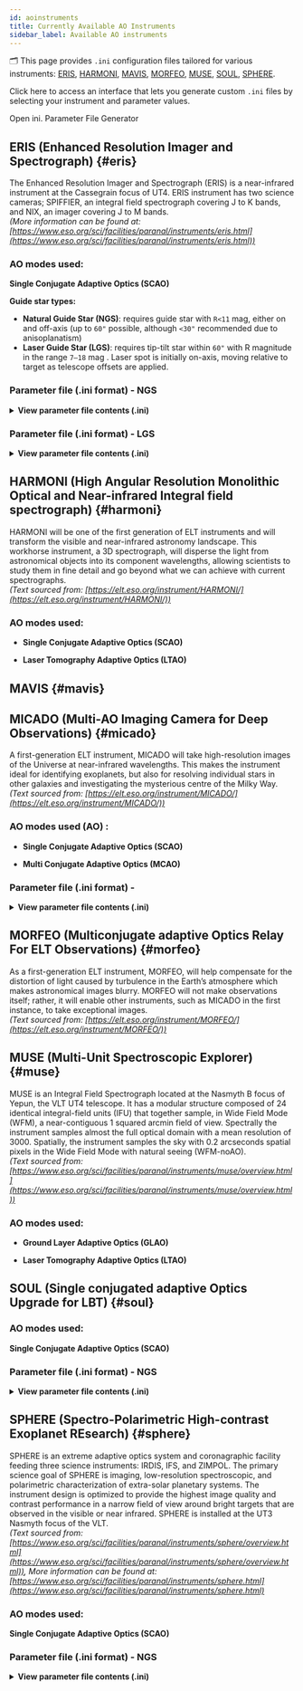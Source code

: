 ```yaml
---
id: aoinstruments
title: Currently Available AO Instruments
sidebar_label: Available AO instruments 
---
```


<!-- import IniGenerator from '@site/src/components/IniGenerator'; -->

🗂️ This page provides `.ini` configuration files tailored for various instruments: [ERIS](#eris), [HARMONI](#harmoni), [MAVIS](#mavis), [MORFEO](#morfeo), [MUSE](#muse), [SOUL](#soul), [SPHERE](#sphere).

Click here to access an interface that lets you generate custom `.ini` files by selecting your instrument and parameter values.


<div
  style={{ display: 'flex', justifyContent: 'center', alignItems:'center' }}
  >
  <Link to="/docs/orion/interactivetools" style={{
    display: 'inline-block',
    marginTop: '0.5rem',
    padding: '1.0rem 2.0rem',
    height: '3.5rem',
    verticalAlign: 'middle',
    backgroundColor: '#3578e5',
    color: '#fff',
    borderRadius: '0.5rem',
    textDecoration: 'none',
    fontWeight: 'bold',
    fontSize: '1.3rem',
    textAlign: 'center',
    lineHeight: 'normal',
  }}>
  Open ini. Parameter File Generator
  </Link>
</div>
<!-- <IniGenerator /> -->

## ERIS (Enhanced Resolution Imager and Spectrograph) {#eris}

The Enhanced Resolution Imager and Spectrograph (ERIS) is a near-infrared instrument at the Cassegrain focus of UT4. ERIS instrument has two science cameras; SPIFFIER, an integral field spectrograph covering J to K bands, and NIX, an imager covering J to M bands. <br />
_(More information can be found at: [https://www.eso.org/sci/facilities/paranal/instruments/eris.html](https://www.eso.org/sci/facilities/paranal/instruments/eris.html))_ <br />

### AO modes used:
**Single Conjugate Adaptive Optics (SCAO)** 

**Guide star types:**
- **Natural Guide Star (NGS)**: requires guide star with `R<11` mag, either on and off-axis (up to `60"` possible, although `<30"` recommended due to anisoplanatism)
- **Laser Guide Star (LGS)**: requires tip-tilt star within <code>60"</code> with R magnitude in the range `7–18` mag . Laser spot is initially on-axis, moving relative to target as telescope offsets are applied.

### Parameter file (.ini format) - NGS

<p align="justify">

<details>
  <summary><strong>View parameter file contents (.ini)</strong></summary>


<pre><code>
[telescope]
TelescopeDiameter = 8.
ZenithAngle = 30.0
ObscurationRatio = 0.16
Resolution = 128
TechnicalFoV = 120

[atmosphere]
Wavelength = 500e-9
Seeing = 0.8
L0 = 22.0
Cn2Weights = [0.59, 0.02, 0.04, 0.06, 0.01, 0.05, 0.09, 0.04, 0.05, 0.05]
Cn2Heights = [30, 140, 281, 562, 1125, 2250, 4500, 7750, 11000, 14000]
WindSpeed = [6.6, 5.9, 5.1, 4.5, 5.1, 8.3, 16.3, 10.2, 14.3, 17.5]
WindDirection = [0., 0., 0., 0., 90., -90., -90., 90., 0., 0.]
r0_Value = 0
testWindspeed = 0

[sources_science]
Wavelength = [1.650e-06]
Zenith = [0.0]
Azimuth = [0.0]

[sources_HO]
Wavelength = [750e-9]
Zenith = [0.0]
Azimuth = [0.0]
Height = 0

[sensor_science]
PixelScale = 14
FieldOfView = 256

[sensor_HO]
WfsType = 'Shack-Hartmann'
Modulation = None
PixelScale = 832
FieldOfView = 6
Binning = 1
NumberPhotons = [100.0]
SigmaRON = 0.2
ExcessNoiseFactor = 2.0
Algorithm = 'wcog'
NumberLenslets = [40]
NoiseVariance = [None]

[DM]
NumberActuators = [40]
DmPitchs = [0.2]
DmHeights = [0.0]
AoArea = 'circle'

[RTC]
LoopGain_HO = 0.3
SensorFrameRate_HO = 1000.0
LoopDelaySteps_HO = 3
  </code></pre>
</details> 

### Parameter file (.ini format) - LGS

<details>
  <summary><strong>View parameter file contents (.ini)</strong></summary>

<pre><code>

[telescope]
TelescopeDiameter = 8.
ZenithAngle = 30.0
ObscurationRatio = 0.16
Resolution = 128
TechnicalFoV = 60

[atmosphere]
Wavelength = 500e-9
Seeing = 0.8
L0 = 22.0
Cn2Weights = [0.59, 0.02, 0.04, 0.06, 0.01, 0.05, 0.09, 0.04, 0.05, 0.05]
Cn2Heights = [30, 140, 281, 562, 1125, 2250, 4500, 7750, 11000, 14000]
WindSpeed = [6.6, 5.9, 5.1, 4.5, 5.1, 8.3, 16.3, 10.2, 14.3, 17.5]
WindDirection = [0., 0., 0., 0., 90., -90., -90., 90., 0., 0.]

[sources_science]
Wavelength = [1.650e-06]
Zenith = [0.0]
Azimuth = [0.0]

[sources_HO]
Wavelength = [589e-9]
Zenith = [0.0]
Azimuth = [0.0]
Height = 90000

[sources_LO]
Wavelength = [750e-09]
Zenith = [0.0]
Azimuth = [0.0]

[sensor_science]
PixelScale = 14
FieldOfView = 256

[sensor_HO]
WfsType = 'Shack-Hartmann'
Modulation = None
PixelScale = 832
FieldOfView = 6
Binning = 1
NumberPhotons = [100.0]
SigmaRON = 0.2
ExcessNoiseFactor = 2.0
Algorithm = 'cog'
NumberLenslets = [40]
NoiseVariance = [None]

[sensor_LO]
WfsType = 'Shack-Hartmann'
Modulation = None
PixelScale = 417
FieldOfView = 48
Binning = 1
NumberPhotons = [100.0]
SigmaRON = 0.2
Dark = 0.0
SkyBackground = 0.0
ExcessNoiseFactor = 2.0
NumberLenslets = [4]
NoiseVariance = [None]
WindowRadiusWCoG = 6
ThresholdWCoG = 0.0
NewValueThrPix = 0.0

[DM]
NumberActuators = [40]
DmPitchs = [0.2]
DmHeights = [0.0]
AoArea = 'circle'

[RTC]
LoopGain_HO = 0.3
LoopGain_LO = 'optimize'
SensorFrameRate_HO = 1000.0
LoopDelaySteps_HO = 3
SensorFrameRate_LO = 500.0
LoopDelaySteps_LO = 2

  </code></pre>
</details> 

</p>




## HARMONI (High Angular Resolution Monolithic Optical and Near-infrared Integral field spectrograph) {#harmoni}

HARMONI will be one of the first generation of ELT instruments and will transform the visible and near-infrared astronomy landscape. This workhorse instrument, a 3D spectrograph, will disperse the light from astronomical objects into its component wavelengths, allowing scientists to study them in fine detail and go beyond what we can achieve with current spectrographs. <br/>
_(Text sourced from: [https://elt.eso.org/instrument/HARMONI/](https://elt.eso.org/instrument/HARMONI/))_ <br />

### AO modes used:
- **Single Conjugate Adaptive Optics (SCAO)**

- **Laser Tomography Adaptive Optics (LTAO)**

## MAVIS {#mavis}

## MICADO (Multi-AO Imaging Camera for Deep Observations) {#micado}

A first-generation ELT instrument, MICADO will take high-resolution images of the Universe at near-infrared wavelengths. This makes the instrument ideal for identifying exoplanets, but also for resolving individual stars in other galaxies and investigating the mysterious centre of the Milky Way. <br />
_(Text sourced from: [https://elt.eso.org/instrument/MICADO/](https://elt.eso.org/instrument/MICADO/))_ <br />

### AO modes used (AO) :
- **Single Conjugate Adaptive Optics (SCAO)**
 

- **Multi Conjugate Adaptive Optics (MCAO)**



### Parameter file (.ini format) - 

<details>
  <summary><strong>View parameter file contents (.ini)</strong></summary>

<pre><code>

[telescope]
; telescope diameter in meters - required
TelescopeDiameter = 38.5
; telescope zenith angle in degrees - optional - default: 0.0
ZenithAngle = 30.0
; pupil obstruction ratio due to the secondary in relative unites to the telescope diameter - optional - default: 0.0
ObscurationRatio = 0.28
; pupil resolution in pixels - required
Resolution = 480
; path to the pupil model in .fits file - optional (if provided, the pupil model is interpolated) - default: ''
PathPupil = 'tiptop/data/EELT480pp0.0803m_obs0.283_spider2023.fits'
; path to a map of static aberrations (nm) in .fits file - optional - default: ''
# 44 nm RMS static WF error from M1 (ESO datapackage version 2)
PathStaticOn = 'tiptop/data/ELT_M1_static_wfe_480px.fits'
#zCoefStaticOn = [0,0,1000]
; path to a model of amplitude apodizaton of the electric field in the pupil in .fits file - optional - default: ''
PathApodizer = ''
; path to a model of a basis of modes to describe addtionnal static aberrations - optional - default: ''
PathStatModes = '' 
; pupil angle in degrees - optional - default: 0.0
PupilAngle = 0.0
# ELT tip & tilt wind shake when wind speed on M2 is 8 m/s
windPsdFile = 'tiptop/data/morfeo_windshake8ms_psd_2022_1k.fits'
TechnicalFoV = 10
# additional error budget coming from sources not included in the simulation
# M1 missing segments + M1 reflectivity + NCPA
# see Vidal+ 2022
extraErrorNm = 50
# jitter_FWHM --> 10 nm RMS tip error is 0.505arcesc for a 38.5 m pupil
# extra error on tip/tilt 138 nm (6.9706) to consider tilt error due to windshake and vibrations
# see Vidal+ 2022
#jitter_FWHM = 6.9706
# 65 nm RMS
jitter_FWHM = 3.26

[atmosphere]
; wavelength of definition of atmosphere statistics  -  optional - default 500e-9
Wavelength = 500e-9
; seeing at zenith in arcsec- required
Seeing = 0.65
L0 = 25.0
Cn2Heights = [30.0000, 90.0000, 150.000, 200.000, 245.000, 300.000, 390.000, 600.000, 1130.00, 1880.00, 2630.00, 3500.00, 4500.00, 5500.00, 6500.00, 7500.00, 8500.00, 9500.00, 10500.0, 11500.0, 12500.0, 13500.0, 14500.0, 15500.0, 16500.0, 17500.0, 18500.0, 19500.0, 20500.0, 21500.0, 22500.0, 23500.0, 24500.0, 25500.0, 26500.0]      
Cn2Weights = [0.241954, 0.119977, 0.0968817, 0.0589889, 0.0472911, 0.0472911, 0.0472911, 0.0472911, 0.0398925, 0.0323939, 0.0161969, 0.0260951, 0.0155971, 0.0103980, 0.00999811, 0.0119977, 0.00400924, 0.0139974, 0.0129975, 0.00700868, 0.0159970, 0.0258951, 0.0190964, 0.00986813, 0.00616883, 0.00400924, 0.00246953, 0.00215959, 0.00184965, 0.00135974, 0.00110979, 0.000616883, 0.000925825, 0.000493907, 0.000431918]
WindSpeed = [5.5, 5.5, 5.1, 5.5, 5.6, 5.7, 5.8, 6.0, 6.5, 7.0, 7.5, 8.5, 9.5, 11.5, 17.5, 23.0, 26.0, 29.0, 32.0, 27.0, 22.0, 14.5, 9.5, 6.3, 5.5, 6.0, 6.5, 7.0, 7.5, 8.0, 8.5, 9.0, 9.5, 10.0, 10.0]
WindDirection = [0, -180, 0, 0, 90, 180, 0, 0, 0, -180, 0, 0, -90, 0, 90, -180, 90, 0, -90, -90, 0, -90, 0, 0, 180, 180, 0, -180, 90, 0, 0, 180, -90, 90, -90]

[sources_science]
;list of central wavelengths for each frame - required (currenlty only a list of one value is supported)
Wavelength = [2200e-9]
;list of polar coordinates of the sciences sources; zenith in arcsec and azimuth in degrees - optional -  default: [0.0]
Zenith = [0.0]
Azimuth = [0.0]

[sources_HO]
;Sensing wavelength for HO modes in meters - required
Wavelength = 700e-9
;list of polar coordinates of the guide stars sources; zenith in arcsec and azimuth in degrees - optional - default [0.0]
Zenith = [0.0]
Azimuth = [0.0]
;altitude of the guide stars (0 if infinite) - optional - default: 0.0
Height = 0.0

[sensor_science]
;pixel/spaxel scale in mas - required
PixelScale = 4
FieldOfView = 2048

[sensor_HO]
;WFS type - optional - default : Shack-Hartmann
WfsType = 'Pyramid'
;Spot modulation radius in lambda/D units for pyramid WFS - optional - default : None
Modulation = 3
;HO WFS pixel scale in [mas] - required
PixelScale = 220      
;Number of pixels per subaperture - required
FieldOfView = 2  
;binning factor - optional - default: 1
Binning = 1
;Flux return in [nph/frame/subaperture] - required
NumberPhotons = [1000]                     
;read-out noise std in [e-] - required
SigmaRON = 0.2              
;excess noise factor - optional - default: 2.0                     
ExcessNoiseFactor = 2.0 
;Number of WFS lenslets - required
NumberLenslets = [90]    
;Size of WFS lenslets in meters- optional
SizeLenslets = [0.4]                                                     

 
[DM]
;DM actuators pitch in meters - required
NumberActuators = [80]
;DM actuators pitch in meters - required
DmPitchs = [0.5]
;DM influence function model - optional - default: 'gaussian'
InfModel = 'gaussian'
;DM influence function model  mechanical coupling- optional - default: [0.2]
InfCoupling = [0.2]
;DM altitude in m - optional - default: [0.0]
DmHeights = [600.0] 
;Zenith position in arcsec - optional - default: [0.0]
OptimizationZenith = [0] 
;Azimuth in degrees - optional - default: [0.0]
OptimizationAzimuth = [0] 
;Weights - optional - default: [1.0]
OptimizationWeight  = [1]   
;Matrix Conditioning - optional - default: 1e2
OptimizationConditioning = 1.0e2 
; Number of reconstructed layers for tomographic systems - optional - default: 10
NumberReconstructedLayers= 10
;Shape of the AO-corrected area - optional - default: 'circle'
AoArea = 'circle'

[RTC]
;HO Loop gain - required
LoopGain_HO = 0.5                               
;HO loop frequency in [Hz] - required
SensorFrameRate_HO = 500.0
;HO loop frame delay - required
LoopDelaySteps_HO = 2   

  </code></pre>
</details> 

## MORFEO (Multiconjugate adaptive Optics Relay For ELT Observations) {#morfeo}

As a first-generation ELT instrument, MORFEO, will help compensate for the distortion of light caused by turbulence in the Earth’s atmosphere which makes astronomical images blurry. MORFEO will not make observations itself; rather, it will enable other instruments, such as MICADO in the first instance, to take exceptional images. <br />
_(Text sourced from: [https://elt.eso.org/instrument/MORFEO/](https://elt.eso.org/instrument/MORFEO/))_

## MUSE (Multi-Unit Spectroscopic Explorer) {#muse}

MUSE is an Integral Field Spectrograph located at the Nasmyth B focus of Yepun, the VLT UT4 telescope. It has a modular structure composed of 24 identical integral-field units (IFU) that together sample, in Wide Field Mode (WFM), a near-contiguous 1 squared arcmin field of view. Spectrally the instrument samples almost the full optical domain with a mean resolution of 3000. Spatially, the instrument  samples the sky with 0.2 arcseconds spatial pixels in the Wide Field Mode with natural seeing (WFM-noAO). <br />
_(Text sourced from: [https://www.eso.org/sci/facilities/paranal/instruments/muse/overview.html](https://www.eso.org/sci/facilities/paranal/instruments/muse/overview.html))_

### AO modes used:
- **Ground Layer Adaptive Optics (GLAO)**

- **Laser Tomography Adaptive Optics (LTAO)**


## SOUL (Single conjugated adaptive Optics Upgrade for LBT) {#soul}

### AO modes used:
**Single Conjugate Adaptive Optics (SCAO)**

### Parameter file (.ini format) - NGS

<details>
  <summary><strong>View parameter file contents (.ini)</strong></summary>

<pre><code>
[telescope]
TelescopeDiameter = 8.222
ZenithAngle = 30.0
ObscurationRatio = 0.111
Resolution = 150
TechnicalFoV = 10

[atmosphere]
Wavelength = 500e-9
Seeing = 0.8
L0 = 40.0
Cn2Weights = [0.70, 0.06, 0.14, 0.10]
Cn2Heights = [119.,  837., 3045., 12780.]
WindSpeed = [5., 10., 30., 20.]
WindDirection = [0., 0., 0., 0.]

[sources_science]
Wavelength = [2150e-9]
Zenith = [0.0]
Azimuth = [0.0]

[sources_HO]
Wavelength = 750e-9
Zenith = [0.0]
Azimuth = [0.0]
Height = 0.0

[sensor_science]
PixelScale = 14.9
FieldOfView = 256

[sensor_HO]
WfsType = 'Pyramid'
Modulation = 3
PixelScale = 1000      
FieldOfView = 2  
NumberPhotons = [10]    
SigmaRON = 0.0               
ExcessNoiseFactor = 2.0 
NumberLenslets = [40]    
SizeLenslets = [0.2]  
NoiseVariance = [None]

[DM]
NumberActuators = [30]
DmPitchs = [0.275]
DmHeights = [0.0] 
AoArea = 'circle'

[RTC]
LoopGain_HO = 0.3                               
SensorFrameRate_HO = 1700.0
LoopDelaySteps_HO = 3   
  </code></pre>
</details>

## SPHERE (Spectro-Polarimetric High-contrast Exoplanet REsearch) {#sphere}

SPHERE is an extreme adaptive optics system and coronagraphic facility feeding three science instruments: IRDIS, IFS, and ZIMPOL. The primary science goal of SPHERE is imaging, low-resolution spectroscopic, and polarimetric characterization of extra-solar planetary systems. The instrument design is optimized to provide the highest image quality and contrast performance in a narrow field of view around bright targets that are observed in the visible or near infrared. SPHERE is installed at the UT3 Nasmyth focus of the VLT. <br />
_(Text sourced from: [https://www.eso.org/sci/facilities/paranal/instruments/sphere/overview.html](https://www.eso.org/sci/facilities/paranal/instruments/sphere/overview.html)), More information can be found at: [https://www.eso.org/sci/facilities/paranal/instruments/sphere.html](https://www.eso.org/sci/facilities/paranal/instruments/sphere.html)_ <br />

### AO modes used:
**Single Conjugate Adaptive Optics (SCAO)**

### Parameter file (.ini format) - NGS

<details>
  <summary><strong>View parameter file contents (.ini)</strong></summary>

 <pre><code>

[telescope]
TelescopeDiameter = 8.0
ZenithAngle = 30.0
ObscurationRatio = 0.16
Resolution = 128
TechnicalFoV=10

[atmosphere]
Wavelength = 500e-9
Seeing = 0.7
L0 = 22.0
Cn2Weights = [0.59, 0.02, 0.04, 0.06, 0.01, 0.05, 0.09, 0.04, 0.05, 0.05]
Cn2Heights = [30, 140, 281, 562, 1125, 2250, 4500, 7750, 11000, 14000]
WindSpeed = [6.6, 5.9, 5.1, 4.5, 5.1, 8.3, 16.3, 10.2, 14.3, 17.5]
WindDirection = [0., 0., 0., 0., 90., -90., -90., 90., 0., 0.]
r0_Value=0
testWindspeed=0

[sources_science]
Wavelength = [1.65e-06]
Zenith = [0.0]
Azimuth = [0.0]

[sources_HO]
Wavelength = 7e-07
Zenith = [0.0]
Azimuth = [0.0]
Height = 0.0

[sensor_science]
PixelScale = 12.25
FieldOfView = 256

[sensor_HO]
WfsType = 'Shack-Hartmann'
Modulation = None
PixelScale = 417
FieldOfView = 6
NumberPhotons = [20.0]
SigmaRON = 0.2
ExcessNoiseFactor = 2.0
Algorithm = 'wcog'
NumberLenslets = [40]
NoiseVariance = [None]

[DM]
NumberActuators = [40]
DmPitchs = [0.2]
DmHeights = [0.0]
AoArea = 'square'

[RTC]
LoopGain_HO = 0.3
SensorFrameRate_HO = 1380.0
LoopDelaySteps_HO = 3

  </code></pre>
</details>

